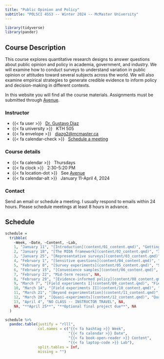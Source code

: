 ```yaml
---
title: "Public Opinion and Policy"
subtitle: "POLSCI 4SS3 -- Winter 2024 -- McMaster University"
---
```


```r
library(tidyverse)
library(pander)
```

## Course Description

This course explores quantitative research designs to answer questions about public opinion and policy in academia, government, and industry. We will examine how to conduct surveys to understand variation in public opinion or attitudes toward several subjects across the world. We will also examine empirical strategies to generate credible evidence to inform policy and decision-making in different contexts.

In this website you will find all the course materials. Assignments must be submitted through [Avenue](https://avenue.mcmaster.ca/).


### Instructor

- {{< fa user >}} &nbsp; [Dr. Gustavo Diaz](https://gustavodiaz.org/)
- {{< fa university >}} &nbsp; KTH 505
- {{< fa envelope >}} &nbsp; <a href="mailto:diazg2@mcmaster.ca">diazg2@mcmaster.ca</a>
- {{< fa calendar-check >}} &nbsp; [Schedule a meeting](https://calendly.com/diazg/student-hours)

### Course details

- {{< fa calendar >}} &nbsp; Thursdays
- {{< fa clock >}} &nbsp; 2:30-5:20 PM
- {{< fa location-dot >}} &nbsp; See [Avenue](https://avenue.mcmaster.ca/)
- {{< fa calendar-alt >}} &nbsp; January 11-April 4, 2024

### Contact

Send an email or schedule a meeting. I usually respond to emails within 24 hours. Please schedule meetings at least 8 hours in advance.

## Schedule


```r
schedule =
  tribble(
    ~Week, ~Date, ~Content, ~Lab,
    1, "January 11", "[Introduction](content/01_content.qmd)", "Getting started",
    2, "January 18", "[The MIDA framework](content/02_content.qmd)", "Intro to R and RStudio",
    3, "January 25", "[Representative surveys](content/03_content.qmd)", "Sampling and descriptive inference",
    4, "February 1", "[Sensitive questions](content/04_content.qmd)", "Reducing sensitivity bias",
    5, "February 8", "[Survey experiments](content/05_content.qmd)", "Survey experimental designs",
    6, "February 15", "[Convenience samples](content/06_content.qmd)", "External validity",
    7, "February 22", "Mid-term recess", NA,
    8, "February 29", "[Evidence-informed policy](content/08_content.qmd)", "Hypothesis testing",
    9, "March 7", "[Field experiments I](content/09_content.qmd)", "Field experimental designs I",
    10, "March 14", "[Field experiments II](content/10_content.qmd)", "Field experimental designs II",
    11, "March 21", "[Beyond experimentation](content/11_content.qmd)", "Limitations of experiments",
    12, "March 28", "[Quasi-experiments](content/12_content.qmd)", "Quasi-experimental designs",
    13, "April 4", "NO CLASS -- INSTRUCTOR TRAVEL", NA,
    NA, "**April 25**", "**Optional final project due**", NA
  )
```

<div class="centered-table">

```r
schedule %>% 
  pandoc.table(justify = "rlll",
               col.names = c("{{< fa hashtag >}} Week",
                             "{{< fa calendar >}} Date",
                             "{{< fa book-open-reader >}} Content",
                             "{{< fa laptop-code >}} Lab"),
               split.tables = Inf,
               missing = "")
```

</div>





